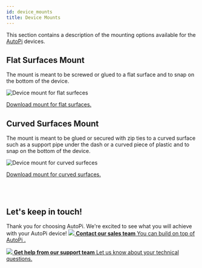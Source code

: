```yaml
---
id: device_mounts   
title: Device Mounts
---
```


This section contains a description of the mounting options available for the [AutoPi](https://www.autopi.io) devices.

## Flat Surfaces Mount
The mount is meant to be screwed or glued to a flat surface and to snap on the bottom of the device. 

![Device mount for flat surfeces](/img/hardware/accessories/device_mounts/device_mount_3_cut.png)

<a href="https://www.thingiverse.com/thing:6014024">Download mount for flat surfaces.</a>

## Curved Surfaces Mount
The mount is meant to be glued or secured with zip ties to a curved surface such as a support pipe under the dash or a curved piece of plastic and to snap on the bottom of the device.

![Device mount for curved surfeces](/img/hardware/accessories/device_mounts/device_mount_curve_1_CutV2.png)

<a href="https://www.thingiverse.com/thing:6017686">Download mount for curved surfaces.</a>


<br>
</br>

## Let's keep in touch!
Thank you for choosing AutoPi. We're excited to see what you will achieve with your AutoPi device! 
<CardGrid home>
[![](/img/shared/favicon.ico) **Contact our sales team** You can build on top of AutoPi .](https://www.autopi.io/contact/)

[![](/img/shared/support_icon.png) **Get help from our support team** Let us know about your technical questions.](https://www.autopi.io/support/)

</CardGrid>